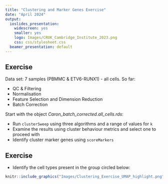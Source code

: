 ```yaml
---
title: "Clustering and Marker Genes Exercise"
date: "April 2024"
output:
  ioslides_presentation:
    widescreen: yes
    smaller: yes
    logo: Images/CRUK_Cambridge_Institute_2023.png
    css: css/stylesheet.css
  beamer_presentation: default
---
```


## Exercise

Data set: 7 samples (PBMMC & ETV6-RUNX1) - all cells. So far:

* QC & Filtering
* Normalisation
* Feature Selection and Dimension Reduction
* Batch Correction

Start with the object *Caron_batch_corrected.all_cells.rds*:

* Run `clusterSweep` using three algorithms and a range of values for `k`
* Examine the results using cluster behaviour metrics and select one to proceed with
* Identify cluster marker genes using `scoreMarkers`

## Exercise 

* Identify the cell types present in the group circled below:

```r
knitr::include_graphics("Images/Clustering_Exercise_UMAP_highlight.png")
```